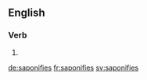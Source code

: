 ==English==

===Verb===
{{head|en}}

# {{en-third-person singular of|saponify}}

[[de:saponifies]]
[[fr:saponifies]]
[[sv:saponifies]]